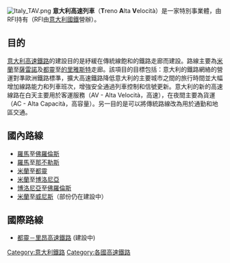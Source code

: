 [[File:Italy_TAV.png|thumb]]
'''意大利高速列車'''（'''T'''reno '''A'''lta '''V'''elocità）是一家特別事業體，由RFI持有（RFI由[[意大利國鐵|意大利國鐵]]營辦）。

==目的==
[[意大利高速鐵路|意大利高速鐵路]]的建設目的是紓緩在傳統線飽和的鐵路走廊而建設。路線主要為[[米蘭|米蘭]]至[[薩雷諾|薩雷諾]]及[[都靈|都靈]]至[[的里雅斯特|的里雅斯特]]走廊。該項目的目標包括：意大利的鐵路網絡的營運對準歐洲鐵路標準，擴大高速鐵路降低意大利的主要城市之間的旅行時間並大幅增加線路能力和列車班次，增強安全通過列車控制和信號更新。意大利的新的高速線路在白天主要用於客運服務（AV - Alta Velocità，高速），在夜間主要為貨運（AC - Alta Capacità，高容量）。另一目的是可以將傳統路線改為用於通勤和地區交通。

==國內路線==
*[[羅馬|羅馬]]至[[佛羅倫斯|佛羅倫斯]]
*[[羅馬|羅馬]]至[[那不勒斯|那不勒斯]]
*[[米蘭|米蘭]]至[[都靈|都靈]]
*[[米蘭|米蘭]]至[[博洛尼亞|博洛尼亞]]
*[[博洛尼亞|博洛尼亞]]至[[佛羅倫斯|佛羅倫斯]]
*[[米蘭|米蘭]]至[[威尼斯|威尼斯]]（部份仍在建設中）
==國際路線==
*[[都靈－里昂高速鐵路|都靈－里昂高速鐵路]] (建設中)

[[Category:意大利鐵路|Category:意大利鐵路]]
[[Category:各國高速鐵路|Category:各國高速鐵路]]